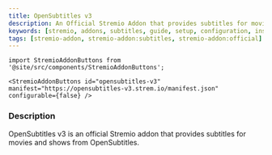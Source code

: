 ```yaml
---
title: OpenSubtitles v3
description: An Official Stremio Addon that provides subtitles for movies and shows from OpenSubtitles.
keywords: [stremio, addons, subtitles, guide, setup, configuration, install, link]
tags: [stremio-addon, stremio-addon:subtitles, stremio-addon:official]
---
```

```mdx-code-block
import StremioAddonButtons from '@site/src/components/StremioAddonButtons';

<StremioAddonButtons id="opensubtitles-v3" manifest="https://opensubtitles-v3.strem.io/manifest.json" configurable={false} /> 
```

<h3>Description</h3>

OpenSubtitles v3 is an official Stremio addon that provides subtitles for movies and shows from OpenSubtitles.

